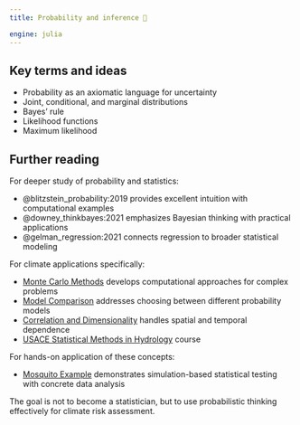 ```yaml
---
title: Probability and inference 🚧

engine: julia
---
```


## Key terms and ideas

- Probability as an axiomatic language for uncertainty
- Joint, conditional, and marginal distributions
- Bayes' rule
- Likelihood functions
- Maximum likelihood

## Further reading {.unnumbered}

For deeper study of probability and statistics:

- @blitzstein_probability:2019 provides excellent intuition with computational examples
- @downey_thinkbayes:2021 emphasizes Bayesian thinking with practical applications  
- @gelman_regression:2021 connects regression to broader statistical modeling

For climate applications specifically:

- [Monte Carlo Methods](/chapters/fundamentals/monte-carlo.qmd) develops computational approaches for complex problems
- [Model Comparison](/chapters/fundamentals/model-comparison.qmd) addresses choosing between different probability models
- [Correlation and Dimensionality](/chapters/fundamentals/correlation-dimensionality.qmd) handles spatial and temporal dependence
- [USACE Statistical Methods in Hydrology](www.hec.usace.army.mil/confluence/prospect/058-statistical-methods-in-hydrology-april-2025/statistical-methods-in-hydrology-april-2025-course-material) course

For hands-on application of these concepts:

- [Mosquito Example](/notebooks/mosquitos.qmd) demonstrates simulation-based statistical testing with concrete data analysis

The goal is not to become a statistician, but to use probabilistic thinking effectively for climate risk assessment.